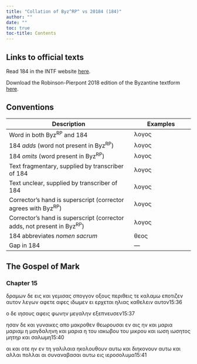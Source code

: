 ```yaml
---
title: "Collation of Byz^RP^ vs 20184 (184)"
author: ""
date: ""
toc: true
toc-title: Contents
---
```


::: {.callout-note appearance="minimal" icon="false" collapse="true"}
# Links to official texts

Read 184 in the INTF website [here](https://ntvmr.uni-muenster.de/manuscript-workspace?docID=20184).

Download the Robinson-Pierpont 2018 edition of the Byzantine textform [here](https://web.archive.org/web/20210413060536/https://byzantinetext.com/wp-content/uploads/2021/03/robinson-pierpont-2018-gnt-edition.pdf).


:::


::: {.callout-note appearance="minimal" icon="false" collapse="true"}
# Conventions

| Description                                                              	| Examples                           	|
|--------------------------------------------------------------------------	|------------------------------------	|
| Word in both Byz^RP^ and 184                                   	| λογος                              	|
| 184 *adds* (word not present in Byz^RP^)                       	| [λογος]{.greek-added}            	|
| 184 *omits* (word present in Byz^RP^)                          	| [λογος]{.greek-omitted}          	|
| Text fragmentary, supplied by transcriber of 184               	| [λογος]{.greek-supplied}         	|
| Text unclear, supplied by transcriber of 184                   	| [λογος]{.unclear}                	|
| Corrector's hand is superscript (corrector agrees with Byz^RP^)          	| [λογος]{.corr}                   	|
| Corrector's hand is superscript (corrector adds, not present in Byz^RP^) 	| [[λογος]{.corr}]{.greek-added} 	|
| 184 abbreviates *nomen sacrum*                                 	| [θεος]{.greek-abbr}            	|
| Gap in 184                                                     	| [―]{.gap}                        	|
:::

## The Gospel of Mark

### Chapter 15

[δραμων]{.greek-omitted} [δε]{.greek-omitted} [εις]{.greek-omitted} [και]{.greek-omitted} [γεμισας]{.greek-omitted} [σπογ]{.greek-supplied}[γον]{.unclear} [ο]{.unclear}ξο[υ]{.unclear}ς περιθεις [τε]{.greek-omitted} [κα]{.greek-supplied}[λαμ]{.unclear}ω εποτ[ιζεν]{.greek-supplied} [αυτον]{.greek-supplied} [λε]{.unclear}γω[ν]{.unclear} [αφετε]{.greek-omitted} [[αφε]{.greek-supplied}ς]{.greek-added} ιδωμεν ει ερχε[τ]{.unclear}αι ηλιας κα[θε]{.unclear}λε[ιν]{.unclear} [α]{.unclear}υτον[15:36]{.aside}

ο δε [ιησους]{.greek-abbr} αφεις φωνην μεγαλην εξεπνευσεν[15:37]{.aside}

[ησαν]{.greek-supplied} [δε]{.greek-supplied} [κα]{.greek-supplied}ι γυναικες απο [μ]{.unclear}[α]{.greek-supplied}κροθεν θε[ω]{.unclear}ρουσαι εν αις [ην]{.greek-omitted} και [μαρια]{.greek-omitted} [μαρ[ιαμ]{.unclear}]{.greek-added} [η]{.greek-omitted} [μα]{.unclear}γδαλ[ην]{.unclear}[η]{.greek-supplied} κ[αι]{.greek-supplied} μαρια η [του]{.greek-omitted} ι[α]{.unclear}κ[ω]{.unclear}βου του μ[ικρου]{.greek-supplied} και [ιωση]{.greek-omitted} [ιωσητος]{.greek-added} [μητηρ]{.greek-abbr} και σαλωμη[15:40]{.aside}

αι [και]{.greek-omitted} ο[τ]{.unclear}ε [ην]{.unclear} [ε]{.unclear}[ν]{.greek-supplied} [τη]{.greek-supplied} [γαλιλαια]{.greek-supplied} [ηκολουθουν]{.greek-omitted} [αυτω]{.greek-omitted} [και]{.greek-omitted} [διηκονουν]{.greek-omitted} [αυτω]{.greek-omitted} [και]{.greek-omitted} [αλλαι]{.greek-omitted} [πολλαι]{.greek-omitted} [αι]{.greek-omitted} [συναναβασαι]{.greek-omitted} [αυτω]{.greek-omitted} [εις]{.greek-omitted} [ιεροσολυμα]{.greek-omitted}[15:41]{.aside}

